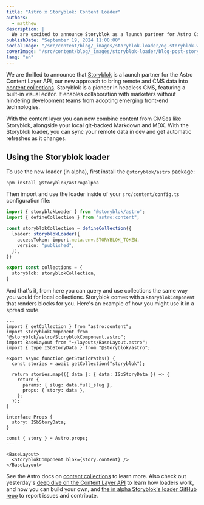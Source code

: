 ```yaml
---
title: "Astro x Storyblok: Content Loader"
authors:
  - matthew
description: |
  We are excited to announce Storyblok as a launch partner for Astro Content Layer.
publishDate: "September 19, 2024 11:00:00"
socialImage: "/src/content/blog/_images/storyblok-loader/og-storyblok.webp"
coverImage: "/src/content/blog/_images/storyblok-loader/blog-post-storyblok.webp"
lang: "en"
---
```



We are thrilled to announce that [Storyblok](https://www.storyblok.com/) is a launch partner for the Astro Content Layer API, our new approach to bring remote and CMS data into [content collections](https://docs.astro.build/en/guides/content-collections/). Storyblok is a pioneer in headless CMS, featuring a built-in visual editor. It enables collaboration with marketers without hindering development teams from adopting emerging front-end technologies.

With the content layer you can now combine content from CMSes like Storyblok, alongside your local git-backed Markdown and MDX. With the Storyblok loader, you can sync your remote data in dev and get automatic refreshes as it changes.

## Using the Storyblok loader

To use the new loader (in alpha), first install the `@storyblok/astro` package:

```shell
npm install @storyblok/astro@alpha
```

Then import and use the loader inside of your `src/content/config.ts` configuration file:

```ts
import { storyblokLoader } from "@storyblok/astro";
import { defineCollection } from "astro:content";

const storyblokCollection = defineCollection({
  loader: storyblokLoader({
    accessToken: import.meta.env.STORYBLOK_TOKEN,
    version: "published",
  }),
})

export const collections = {
  storyblok: storyblokCollection,
}
```

And that's it, from here you can query and use collections the same way you would for local collections. Storyblok comes with a `StoryblokComponent` that renders blocks for you. Here's an example of how you might use it in a spread route.

```astro
---
import { getCollection } from "astro:content";
import StoryblokComponent from "@storyblok/astro/StoryblokComponent.astro";
import BaseLayout from "~/layouts/BaseLayout.astro";
import { type ISbStoryData } from "@storyblok/astro";

export async function getStaticPaths() {
  const stories = await getCollection("storyblok");

  return stories.map(({ data }: { data: ISbStoryData }) => {
    return {
      params: { slug: data.full_slug },
      props: { story: data },
    };
  });
}

interface Props {
  story: ISbStoryData;
}

const { story } = Astro.props;
---

<BaseLayout>
  <StoryblokComponent blok={story.content} />
</BaseLayout>
```

See the Astro docs on [content collections](https://docs.astro.build/en/guides/content-collections/) to learn more. Also check out yesterday's [deep dive on the Content Layer API](/blog/content-layer-deep-dive/) to learn how loaders work, and how you can build your own, and [the in alpha Storyblok's loader GitHub repo](https://github.com/storyblok/storyblok-astro) to report issues and contribute.
